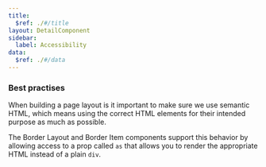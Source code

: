 ```yaml
---
title:
  $ref: ./#/title
layout: DetailComponent
sidebar:
  label: Accessibility
data:
  $ref: ./#/data
---
```


### Best practises

When building a page layout is it important to make sure we use semantic HTML, which means using the correct HTML elements for their intended purpose as much as possible.

The Border Layout and Border Item components support this behavior by allowing access to a prop called `as` that allows you to render the appropriate HTML instead of a plain `div`.
